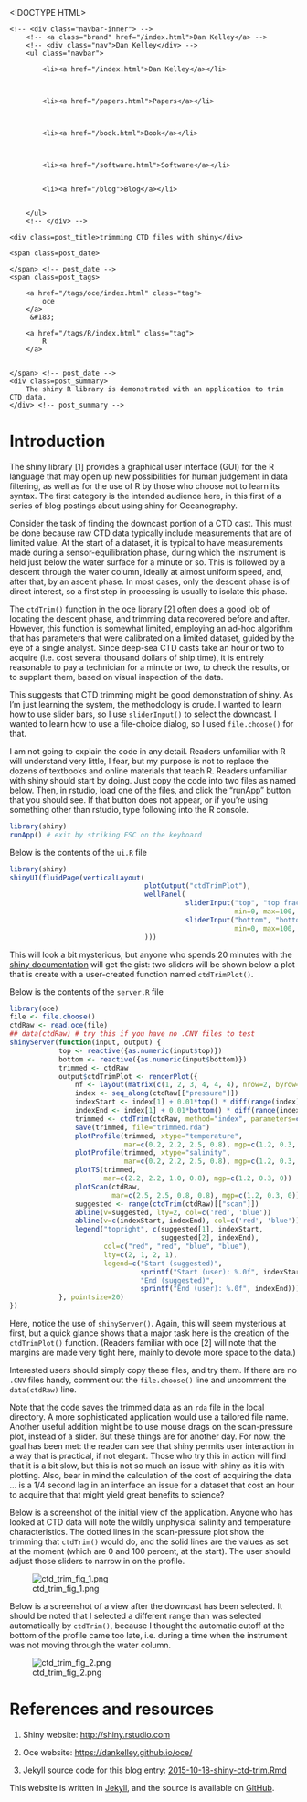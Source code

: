 <!DOCTYPE HTML>
<html>
<head>
<link rel='stylesheet' type='text/css' href='/css/test_syntax.css' />
<link rel='stylesheet' type='text/css' href='/css/style.css' />
<meta charset="UTF-8">
<title>trimming CTD files with shiny</title>
</head>

<body>
<div class="navbar">
    <!-- <div class="navbar-inner"> -->
        <!-- <a class="brand" href="/index.html">Dan Kelley</a> -->
        <!-- <div class="nav">Dan Kelley</div> -->
        <ul class="navbar">
            
            <li><a href="/index.html">Dan Kelley</a></li>
            

            
            <li><a href="/papers.html">Papers</a></li>
            

            
            <li><a href="/book.html">Book</a></li>
            

            
            <li><a href="/software.html">Software</a></li>
            
            
            <li><a href="/blog">Blog</a></li>
            

        </ul>
        <!-- </div> -->
</div>

<div id="content">
    




<!-- <div class="span8"> -->

<div class=topnav>

<!-- | <a href='/blog'>Home</a> | -->

</div> <!-- topnav -->


<div class="page-header">

    <div class=post_title>trimming CTD files with shiny</div>
<!-- </div> --> <!-- span8 -->

<!-- <div class="span4"> -->

<div class=slug>
    <span class=post_date>
        
    </span> <!-- post_date -->
    <span class=post_tags>
        
        <a href="/tags/oce/index.html" class="tag">
            oce
        </a>
         &#183; 
        
        <a href="/tags/R/index.html" class="tag">
            R
        </a>
        
        
    </span> <!-- post_date -->
    <div class=post_summary>
        The shiny R library is demonstrated with an application to trim CTD data.
    </div> <!-- post_summary -->
</div> <!-- slug -->

<!-- </div> -->
<!-- span4 -->
</div> <!-- page-header -->



# Introduction

The shiny library [1] provides a graphical user interface (GUI) for the R
language that may open up new possibilities for human judgement in data
filtering, as well as for the use of R by those who choose not to learn its
syntax. The first category is the intended audience here, in this first of a
series of blog postings about using shiny for Oceanography.

Consider the task of finding the downcast portion of a CTD cast. This must be
done because raw CTD data typically include measurements that are of limited
value. At the start of a dataset, it is typical to have measurements made
during a sensor-equilibration phase, during which the instrument is held just
below the water surface for a minute or so. This is followed by a descent
through the water column, ideally at almost uniform speed, and, after that, by
an ascent phase. In most cases, only the descent phase is of direct interest,
so a first step in processing is usually to isolate this phase.

The ``ctdTrim()`` function in the oce library [2] often does a good job of
locating the descent phase, and trimming data recovered before and after.
However, this function is somewhat limited, employing an ad-hoc algorithm that
has parameters that were calibrated on a limited dataset, guided by the eye of
a single analyst. Since deep-sea CTD casts take an hour or two to acquire (i.e.
cost several thousand dollars of ship time), it is entirely reasonable to pay a
technician for a minute or two, to check the results, or to supplant them,
based on visual inspection of the data.

This suggests that CTD trimming might be good demonstration of shiny. As I'm
just learning the system, the methodology is crude. I wanted to learn how to use
slider bars, so I use ``sliderInput()`` to select the downcast. I wanted to
learn how to use a file-choice dialog, so I used ``file.choose()`` for that.

I am not going to explain the code in any detail. Readers unfamiliar with R
will understand very little, I fear, but my purpose is not to replace the
dozens of textbooks and online materials that teach R. Readers unfamiliar with
shiny should start by doing. Just copy the code into two files as named below.
Then, in rstudio, load one of the files, and click the "runApp" button that you
should see. If that button does not appear, or if you're using something other
than rstudio, type following into the R console.

```r
library(shiny)
runApp() # exit by striking ESC on the keyboard
```

Below is the contents of the ``ui.R`` file
```r
library(shiny)
shinyUI(fluidPage(verticalLayout(
                                 plotOutput("ctdTrimPlot"),
                                 wellPanel(
                                           sliderInput("top", "top fraction percent:",
                                                       min=0, max=100, value=0, step=0.1),
                                           sliderInput("bottom", "bottom fraction percent:",
                                                       min=0, max=100, value=100, step=0.1))
                                 )))
```
This will look a bit mysterious, but anyone who spends 20 minutes with the
[shiny documentation](http://shiny.rstudio.com) will get the gist: two sliders
will be shown below a plot that is create with a user-created function named
``ctdTrimPlot()``.

Below is the contents of the ``server.R`` file
```r
library(oce)
file <- file.choose()
ctdRaw <- read.oce(file)
## data(ctdRaw) # try this if you have no .CNV files to test
shinyServer(function(input, output) {
            top <- reactive({as.numeric(input$top)})
            bottom <- reactive({as.numeric(input$bottom)})
            trimmed <- ctdRaw
            output$ctdTrimPlot <- renderPlot({
                nf <- layout(matrix(c(1, 2, 3, 4, 4, 4), nrow=2, byrow=TRUE))
                index <- seq_along(ctdRaw[["pressure"]])
                indexStart <- index[1] + 0.01*top() * diff(range(index))
                indexEnd <- index[1] + 0.01*bottom() * diff(range(index))
                trimmed <- ctdTrim(ctdRaw, method="index", parameters=c(indexStart, indexEnd))
                save(trimmed, file="trimmed.rda")
                plotProfile(trimmed, xtype="temperature",
                            mar=c(0.2, 2.2, 2.5, 0.8), mgp=c(1.2, 0.3, 0))
                plotProfile(trimmed, xtype="salinity",
                            mar=c(0.2, 2.2, 2.5, 0.8), mgp=c(1.2, 0.3, 0))
                plotTS(trimmed,
                       mar=c(2.2, 2.2, 1.0, 0.8), mgp=c(1.2, 0.3, 0))
                plotScan(ctdRaw,
                         mar=c(2.5, 2.5, 0.8, 0.8), mgp=c(1.2, 0.3, 0))
                suggested <- range(ctdTrim(ctdRaw)[["scan"]])
                abline(v=suggested, lty=2, col=c('red', 'blue'))
                abline(v=c(indexStart, indexEnd), col=c('red', 'blue'))
                legend("topright", c(suggested[1], indexStart,
                                     suggested[2], indexEnd),
                       col=c("red", "red", "blue", "blue"), 
                       lty=c(2, 1, 2, 1),
                       legend=c("Start (suggested)",
                                sprintf("Start (user): %.0f", indexStart),
                                "End (suggested)",
                                sprintf("End (user): %.0f", indexEnd)))
            }, pointsize=20)
})
```

Here, notice the use of ``shinyServer()``. Again, this will seem mysterious at
first, but a quick glance shows that a major task here is the creation of the
``ctdTrimPlot()`` function.  (Readers familiar with oce [2] will note that the
margins are made very tight here, mainly to devote more space to the data.)

Interested users should simply copy these files, and try them. If there are no
``.CNV`` files handy, comment out the ``file.choose()`` line and uncomment the
``data(ctdRaw)`` line.

Note that the code saves the trimmed data as an ``rda`` file in the local
directory. A more sophisticated application would use a tailored file name.
Another useful addition might be to use mouse drags on the scan-pressure plot,
instead of a slider. But these things are for another day.  For now, the goal
has been met: the reader can see that shiny permits user interaction in a way
that is practical, if not elegant. Those who try this in action will find that
it is a bit slow, but this is not so much an issue with shiny as it is with
plotting. Also, bear in mind the calculation of the cost of acquiring the data
... is a 1/4 second lag in an interface an issue for a dataset that cost an
hour to acquire that that might yield great benefits to science?

Below is a screenshot of the initial view of the application.  Anyone who has
looked at CTD data will note the wildly unphysical salinity and temperature
characteristics. The dotted lines in the scan-pressure plot show the trimming
that ``ctdTrim()`` would do, and the solid lines are the values as set at the
moment (which are 0 and 100 percent, at the start). The user should adjust
those sliders to narrow in on the profile.

![ctd_trim_fig_1.png](/assets/ctd_trim_fig_1.png)

Below is a screenshot of a view after the downcast has been selected.  It
should be noted that I selected a different range than was selected
automatically by ``ctdTrim()``, because I thought the automatic cutoff at the
bottom of the profile came too late, i.e. during a time when the instrument was
not moving through the water column.

![ctd_trim_fig_2.png](/assets/ctd_trim_fig_2.png)

# References and resources

1. Shiny website: [http://shiny.rstudio.com](http://shiny.rstudio.com)

2. Oce website: [https://dankelley.github.io/oce/](https://dankelley.github.io/oce/)   

2. Jekyll source code for this blog entry: [2015-10-18-shiny-ctd-trim.Rmd](https://raw.github.com/dankelley/dankelley.github.io/master/assets/2015-10-18-shiny-ctd-trim.Rmd)





</div>

<p class="footnote">This website is written in <a
href="http://jekyllrb.com">Jekyll</a>, and the source is available on <a
href="https://github.com/dankelley/dankelley.github.io">GitHub</a>.</p>

</body>
</html>

